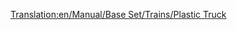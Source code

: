 [[Translation:en/Manual/Base Set/Trains/Plastic Truck]]

{{nl/Manual/Base Set/Trains/Treinen|Naam=Plasticwagon
|Afbeelding=[[File:en/Manual/Base Set/Trains/Plastictruck.png]]
|NormalKosten=£1,119 ($2,238)
|NormalGewicht=18 / 48 t
|NormalCapaciteit=30,000 liter plastic
|MonoKosten="
|MonoGewicht=18 / 53 t
|MonoCapaciteit=35,000 liter plastic
|MagKosten="
|MagGewicht=18 / 55 t
|MagCapaciteit=37,000 liter plastic
|Omschrijving=
|Real-life=Geen
}}